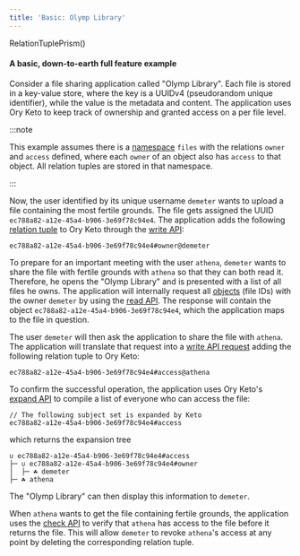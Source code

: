 ```yaml
---
title: 'Basic: Olymp Library'
---
```


RelationTuplePrism()

#### A basic, down-to-earth full feature example

Consider a file sharing application called "Olymp Library". Each file is stored
in a key-value store, where the key is a UUIDv4 (pseudorandom unique
identifier), while the value is the metadata and content. The application uses
Ory Keto to keep track of ownership and granted access on a per file level.

:::note

This example assumes there is a [namespace](../concepts/namespaces.mdx) `files`
with the relations `owner` and `access` defined, where each `owner` of an object
also has `access` to that object. All relation tuples are stored in that
namespace.

:::

Now, the user identified by its unique username `demeter` wants to upload a file
containing the most fertile grounds. The file gets assigned the UUID
`ec788a82-a12e-45a4-b906-3e69f78c94e4`. The application adds the following
[relation tuple](../concepts/relation-tuples.mdx) to Ory Keto through the
[write API](/TODO):

```keto-relation-tuples
ec788a82-a12e-45a4-b906-3e69f78c94e4#owner@demeter
```

To prepare for an important meeting with the user `athena`, `demeter` wants to
share the file with fertile grounds with `athena` so that they can both read it.
Therefore, he opens the "Olymp Library" and is presented with a list of all
files he owns. The application will internally request all
[objects](../concepts/objects.mdx) (file IDs) with the owner `demeter` by using
the [read API](/TODO). The response will contain the object
`ec788a82-a12e-45a4-b906-3e69f78c94e4`, which the application maps to the file
in question.

The user `demeter` will then ask the application to share the file with
`athena`. The application will translate that request into a
[write API request](/TODO) adding the following relation tuple to Ory Keto:

```keto-relation-tuples
ec788a82-a12e-45a4-b906-3e69f78c94e4#access@athena
```

To confirm the successful operation, the application uses Ory Keto's
[expand API](/TODO) to compile a list of everyone who can access the file:

```keto-relation-tuples
// The following subject set is expanded by Keto
ec788a82-a12e-45a4-b906-3e69f78c94e4#access
```

which returns the expansion tree

```
∪ ec788a82-a12e-45a4-b906-3e69f78c94e4#access
├─ ∪ ec788a82-a12e-45a4-b906-3e69f78c94e4#owner
│  ├─ ☘ demeter
├─ ☘ athena
```

The "Olymp Library" can then display this information to `demeter`.

When `athena` wants to get the file containing fertile grounds, the application
uses the [check API](/TODO) to verify that `athena` has access to the file
before it returns the file. This will allow `demeter` to revoke `athena`'s
access at any point by deleting the corresponding relation tuple.

